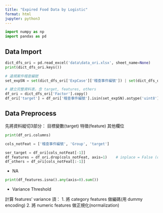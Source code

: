 ```yaml
---
title: "Expired Food Data by Logistic"
format: html
jupyter: python3
---
```



```python
import numpy as np 
import pandas as pd
```


## Data Import
```python
dict_dfs_ori = pd.read_excel('data\data_ori.xlsx', sheet_name=None)    # get all worksheets
print(dict_dfs_ori.keys())
```

```python
# 違規案件稽查編號
set_expSN = set(dict_dfs_ori['ExpCase']['稽查事件編號']) | set(dict_dfs_ori['WebExpCase']['稽查序號'])

# 建立完整資料表，含 target, features, others
df_ori = dict_dfs_ori['Factor'].copy()
df_ori['target'] = df_ori['稽查事件編號'].isin(set_expSN).astype('uint8')    # indexing with isin
```


## Data Preprocess

先將資料縱切3部分：
    目標變數(target)
    特徵(feature)
    其他欄位

```python
print(df_ori.columns)
```

```python
cols_notFeat = ['稽查事件編號', 'Group', 'target']

ser_target = df_ori[cols_notFeat[-1]]
df_features = df_ori.drop(cols_notFeat, axis=1)    # inplace = False (default), return a copy
df_others = df_ori[cols_notFeat[:-1]]
```


* NA

```python
print(df_features.isna().any(axis=0).sum())
```




* Variance Threshold

計算 features' variance 須：
    1. 將 category features 做編碼(用 dummy encoding)
    2. 將 numeric features 做正規化(normalization)
